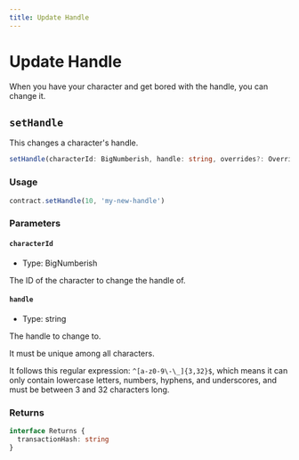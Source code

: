 ```yaml
---
title: Update Handle
---
```


# Update Handle

When you have your character and get bored with the handle, you can change it.

## `setHandle`

This changes a character's handle.

```ts
setHandle(characterId: BigNumberish, handle: string, overrides?: Overrides): Promise<Result<undefined, true>>
```

### Usage

```ts
contract.setHandle(10, 'my-new-handle')
```

### Parameters

#### `characterId`

- Type: BigNumberish

The ID of the character to change the handle of.

#### `handle`

- Type: string

The handle to change to.

It must be unique among all characters.

It follows this regular expression: `^[a-z0-9\-\_]{3,32}$`, which means it can only contain lowercase letters, numbers, hyphens, and underscores, and must be between 3 and 32 characters long.

### Returns

```ts
interface Returns {
  transactionHash: string
}
```
